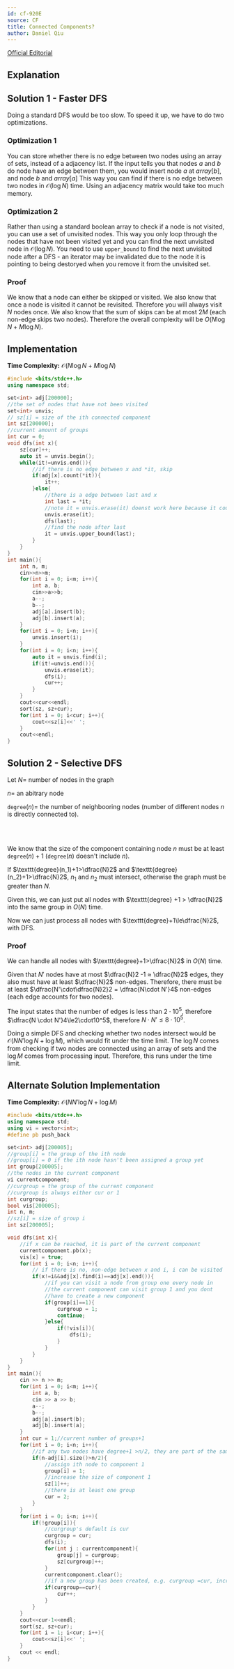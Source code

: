 ```yaml
---
id: cf-920E
source: CF
title: Connected Components?
author: Daniel Qiu
---
```



[Official Editorial](https://codeforces.com/blog/entry/57516)


## Explanation
## Solution 1 - Faster DFS

Doing a standard DFS would be too slow. To speed it up, we have to do two
optimizations.

### Optimization 1

You can store whether there is no edge between two nodes using an array of sets, instead of a adjacency list. If the input tells you that nodes $a$ and $b$ do node have an edge between them, you would insert node $a$ at $array[b]$, and node $b$ and $array[a]$ 
This way you can find if there is no edge between two nodes in
$\mathcal{O}(\log N)$ time. Using an adjacency matrix would take too much
memory.

### Optimization 2

Rather than using a standard boolean array to check if a node is not visited, you
can use a set of unvisited nodes. This way you only loop through the nodes that
have not been visited yet and you can find the next unvisited node in $\mathcal{O}(\log N)$. You need to use ```upper_bound``` to find
the next unvisited node after a DFS - an  iterator may be invalidated due to the
node it is pointing to being destoryed when you remove it from the unvisited set.

### Proof

We know that a node can either be skipped or visited. We also know that once a
node is visited it cannot be revisited. Therefore you will always visit $N$ nodes once. We also know that the sum of skips can be at most $2M$ (each        
non-edge skips two nodes). Therefore the overall complexity will be
$O(N\log N+M\log N)$.

<LanguageSection>
<CPPSection>

## Implementation
**Time Complexity:** $\mathcal{O}(N\log N+M\log N)$

```cpp
#include <bits/stdc++.h>
using namespace std;

set<int> adj[200000];
//the set of nodes that have not been visited
set<int> unvis;
// sz[i] = size of the ith connected component
int sz[200000];
//current amount of groups
int cur = 0;
void dfs(int x){
	sz[cur]++;
	auto it = unvis.begin();
	while(it!=unvis.end()){
		//if there is no edge between x and *it, skip
		if(adj[x].count(*it)){
			it++;
		}else{
			//there is a edge between last and x
			int last = *it;
			//note it = unvis.erase(it) doenst work here because it could be erased later
			unvis.erase(it);
			dfs(last);
			//find the node after last
			it = unvis.upper_bound(last);
		}
	}
}
int main(){
	int n, m;
	cin>>n>>m;
	for(int i = 0; i<m; i++){
		int a, b;
		cin>>a>>b;
		a--;
		b--;
		adj[a].insert(b);
		adj[b].insert(a);
	}
	for(int i = 0; i<n; i++){
		unvis.insert(i);
	}
	for(int i = 0; i<n; i++){
		auto it = unvis.find(i);
		if(it!=unvis.end()){
			unvis.erase(it);
			dfs(i);
			cur++;
		}
	}
	cout<<cur<<endl;
	sort(sz, sz+cur);
	for(int i = 0; i<cur; i++){
		cout<<sz[i]<<' ';
	}
	cout<<endl;
}
```
</CPPSection>
</LanguageSection>

## Solution 2 - Selective DFS

Let $N =$ number of nodes in the graph

$n =$ an abitrary node 

$\texttt{degree}(n)=$ the number of neighbooring nodes (number of different nodes $n$ is directly connected to). 

<br></br>

We know that the size of the component containing node $n$ must be at least
$\texttt{degree}(n)+1$ ($\texttt{degree}(n)$ doesn't include $n$).

If $\texttt{degree}(n_1)+1>\dfrac{N}2$ and $\texttt{degree}(n_2)+1>\dfrac{N}2$, 
$n_1$ and $n_2$ must intersect, otherwise the graph must be greater than $N$.  

Given this, we can just put all nodes with $\texttt{degree} +1 > \dfrac{N}2$
into the same group in $O(N)$ time.

Now we can just process all nodes with $\texttt{degree}+1\le\dfrac{N}2$, with DFS.

### Proof

We can handle all nodes with $\texttt{degree}+1>\dfrac{N}2$ in $O(N)$ time. 

Given that $N'$ nodes have at most $\dfrac{N}2 -1 ≈ \dfrac{N}2$ edges, they also must have at least $\dfrac{N}2$ non-edges. Therefore, there must be at least $\dfrac{N'\cdot\dfrac{N}2}2 = \dfrac{N\cdot N'}4$ non-edges (each edge accounts for two nodes).

The input states that the number of edges is less than $2 \cdot 10^5$, therefore $\dfrac{N \cdot N'}4\le2\cdot10^5$, therefore $N \cdot N' \le8\cdot10^5$. 

Doing a simple DFS and checking whether two nodes intersect would be $\mathcal{O}(NN' \log N+ \log M)$, which would fit under the time limit. The $\log N$ comes from checking if two nodes are connected using an array of sets and the $\log M$ comes from processing input. Therefore, this runs under the time limit.


<LanguageSection>

<CPPSection>

## Alternate Solution Implementation
**Time Complexity:** $\mathcal{O}(NN' \log N+ \log M)$
```cpp
#include <bits/stdc++.h>
using namespace std;
using vi = vector<int>;
#define pb push_back

set<int> adj[200005];
//group[i] = the group of the ith node
//group[i] = 0 if the ith node hasn't been assigned a group yet
int group[200005];
//the nodes in the current component
vi currentcomponent;
//curgroup = the group of the current component
//curgroup is always either cur or 1
int curgroup;
bool vis[200005];
int n, m;
//sz[i] = size of group i
int sz[200005];

void dfs(int x){
	//if x can be reached, it is part of the current component
	currentcomponent.pb(x);
	vis[x] = true;
	for(int i = 0; i<n; i++){
		// if there is no, non-edge between x and i, i can be visited
		if(x!=i&&adj[x].find(i)==adj[x].end()){
			//if you can visit a node from group one every node in
			//the current component can visit group 1 and you dont
			//have to create a new component
			if(group[i]==1){
				curgroup = 1;
				continue;
			}else{
				if(!vis[i]){
					dfs(i);
				}
			}
		}
	}
}
int main(){
	cin >> n >> m;
	for(int i = 0; i<m; i++){
		int a, b;
		cin >> a >> b;
		a--;
		b--;
		adj[a].insert(b);
		adj[b].insert(a);
	}
	int cur = 1;//current number of groups+1
	for(int i = 0; i<n; i++){
		//if any two nodes have degree+1 >n/2, they are part of the same component
		if(n-adj[i].size()>n/2){
			//assign ith node to component 1
			group[i] = 1;
			//increase the size of component 1
			sz[1]++;
			//there is at least one group
			cur = 2;
		}
	}
	for(int i = 0; i<n; i++){
		if(!group[i]){
			//curgroup's default is cur
			curgroup = cur;
			dfs(i);
			for(int j : currentcomponent){
				group[j] = curgroup;
				sz[curgroup]++;
			}
			currentcomponent.clear();
			//if a new group has been created, e.g. curgroup =cur, increase cur
			if(curgroup==cur){
				cur++;
			}
		}
	}
	cout<<cur-1<<endl;
	sort(sz, sz+cur);
	for(int i = 1; i<cur; i++){
		cout<<sz[i]<<' ';
	}
	cout << endl;
}

```
</CPPSection>

</LanguageSection>
